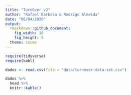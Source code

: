 ```yaml
---
title: "TurnOver v2"
author: "Rafael Barbosa & Rodrigo Almeida"
date: "06/04/2020"
output: 
  rmarkdown::github_document:
    fig_width: 10
    fig_height: 5
  theme: cosmo
---
```


```r

require(tidyverse)
require(kabl)

dados <- read.csv(file = "data/turnover-data-set.csv")

dados %>% 
  head %>% 
  knitr::kable()

```

